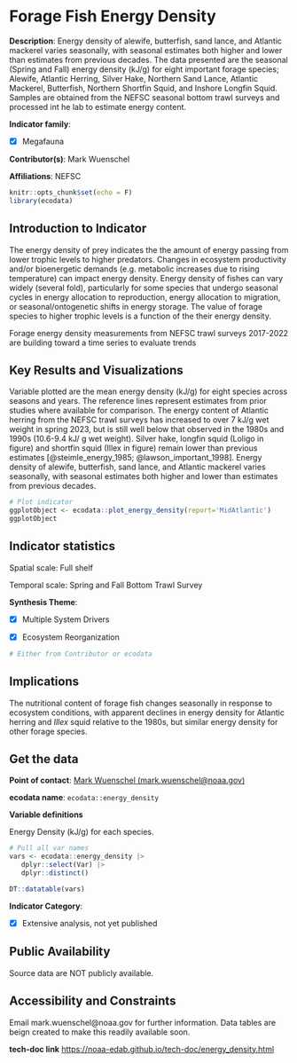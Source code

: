 # Forage Fish Energy Density

**Description**: Energy density of alewife, butterfish, sand lance, and Atlantic mackerel varies seasonally, with seasonal estimates both higher and lower than estimates from previous decades. The data presented are the seasonal (Spring and Fall) energy density (kJ/g) for eight important forage species; Alewife, Atlantic Herring, Silver Hake, Northern Sand Lance, Atlantic Mackerel, Butterfish, Northern Shortfin Squid, and Inshore Longfin Squid. Samples are obtained from the NEFSC seasonal bottom trawl surveys and processed int he lab to estimate energy content.

**Indicator family**: 

- [X] Megafauna


**Contributor(s)**: Mark Wuenschel

**Affiliations**: NEFSC

```{r echo=FALSE}
knitr::opts_chunk$set(echo = F)
library(ecodata)
```
## Introduction to Indicator
The energy density of prey indicates the the amount of energy passing from lower trophic levels to higher predators. Changes in ecosystem productivity and/or bioenergetic demands (e.g. metabolic increases due to rising temperature) can impact energy density. Energy density of fishes can vary widely (several fold), particularly for some species that undergo seasonal cycles in energy allocation to reproduction, energy allocation to migration, or seasonal/ontogenetic shifts in energy storage. The value of forage species to higher trophic levels is a function of the their energy density. 

Forage energy density measurements from NEFSC trawl surveys 2017-2022 are building toward a time series to evaluate trends

## Key Results and Visualizations
Variable plotted are the mean energy density (kJ/g) for eight species across seasons and years. The reference lines represent estimates from prior studies where available for comparison. The energy content of Atlantic herring from the NEFSC trawl surveys has increased  to over 7 kJ/g wet weight in spring 2023, but is still well below that observed in the 1980s and 1990s (10.6-9.4 kJ/ g wet weight). Silver hake, longfin squid (Loligo in figure) and shortfin squid (Illex in figure) remain lower than previous estimates [@steimle_energy_1985; @lawson_important_1998]. Energy density of alewife, butterfish, sand lance, and Atlantic mackerel varies seasonally, with seasonal estimates both higher and lower than estimates from previous decades.

```{r plot_energy_densityMAB}
# Plot indicator
ggplotObject <- ecodata::plot_energy_density(report='MidAtlantic')
ggplotObject
```


## Indicator statistics 
Spatial scale: Full shelf

Temporal scale: Spring and Fall Bottom Trawl Survey

**Synthesis Theme**:

- [X] Multiple System Drivers
- [X] Ecosystem Reorganization


```{r autostats_energy_density}
# Either from Contributor or ecodata
```

## Implications
The nutritional content of forage fish changes seasonally in response to ecosystem conditions, with apparent declines in energy density for Atlantic herring and *Illex* squid relative to the 1980s, but similar energy density for other forage species.

## Get the data

**Point of contact**: [Mark Wuenschel (mark.wuenschel@noaa.gov)](mailto:Mark Wuenschel (mark.wuenschel@noaa.gov)){.email}

**ecodata name**: `ecodata::energy_density`

**Variable definitions**

Energy Density (kJ/g) for each species.

```{r vars_energy_density}
# Pull all var names
vars <- ecodata::energy_density |>
   dplyr::select(Var) |>
   dplyr::distinct()

DT::datatable(vars)
```
**Indicator Category**:

- [X] Extensive analysis, not yet published


## Public Availability

Source data are NOT publicly available.

## Accessibility and Constraints

Email mark.wuenschel@noaa.gov for further information. Data tables are beign created to make this readily available soon.

**tech-doc link**
<https://noaa-edab.github.io/tech-doc/energy_density.html>


